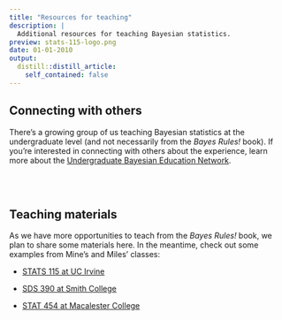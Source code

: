 ```yaml
---
title: "Resources for teaching"
description: |
  Additional resources for teaching Bayesian statistics.
preview: stats-115-logo.png
date: 01-01-2010
output:
  distill::distill_article:
    self_contained: false
---
```


## Connecting with others

There's a growing group of us teaching Bayesian statistics at the undergraduate level (and not necessarily from the *Bayes Rules!* book). If you're interested in connecting with others about the experience, learn more about the [Undergraduate Bayesian Education Network](https://undergrad-bayes.netlify.app/network.html).




\
\



## Teaching materials

As we have more opportunities to teach from the *Bayes Rules!* book, we plan to share some materials here. In the meantime, check out some examples from Mine's and Miles' classes:

- [STATS 115 at UC Irvine](https://www.stats115.com)

- [SDS 390 at Smith College](https://www.dropbox.com/sh/qdmxfapt9vv08xm/AABWnhZNmqOdjnaVyGJ5VLyEa?dl=0)

- [STAT 454 at Macalester College](https://ajohns24.github.io/454_Fall_21/index.html)
